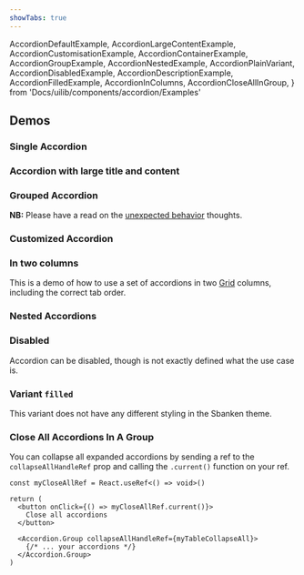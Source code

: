```yaml
---
showTabs: true
---
```


  AccordionDefaultExample,
  AccordionLargeContentExample,
  AccordionCustomisationExample,
  AccordionContainerExample,
  AccordionGroupExample,
  AccordionNestedExample,
  AccordionPlainVariant,
  AccordionDisabledExample,
  AccordionDescriptionExample,
  AccordionFilledExample,
  AccordionInColumns,
  AccordionCloseAllInGroup,
} from 'Docs/uilib/components/accordion/Examples'

## Demos

### Single Accordion

<AccordionDefaultExample />

### Accordion with large title and content

<AccordionLargeContentExample />

### Grouped Accordion

**NB:** Please have a read on the [unexpected behavior](/uilib/components/accordion#unexpected-behavior) thoughts.

<AccordionGroupExample />

### Customized Accordion

<AccordionCustomisationExample />

### In two columns

This is a demo of how to use a set of accordions in two [Grid](/uilib/layout/grid/) columns, including the correct tab order.

<AccordionInColumns />

### Nested Accordions

<AccordionNestedExample />

<VisibleWhenVisualTest>
  <AccordionPlainVariant />
</VisibleWhenVisualTest>

### Disabled

Accordion can be disabled, though is not exactly defined what the use case is.

<AccordionDisabledExample />

### Variant `filled`

<VisibilityByTheme visible="sbanken">
  This variant does not have any different styling in the Sbanken theme.
</VisibilityByTheme>

<AccordionFilledExample />

<VisibleWhenVisualTest>
  <AccordionDescriptionExample />
</VisibleWhenVisualTest>

### Close All Accordions In A Group

You can collapse all expanded accordions by sending a ref to the `collapseAllHandleRef` prop and calling the `.current()` function on your ref.

```tsx
const myCloseAllRef = React.useRef<() => void>()

return (
  <button onClick={() => myCloseAllRef.current()}>
    Close all accordions
  </button>

  <Accordion.Group collapseAllHandleRef={myTableCollapseAll}>
    {/* ... your accordions */}
  </Accordion.Group>
)
```

<AccordionCloseAllInGroup />
